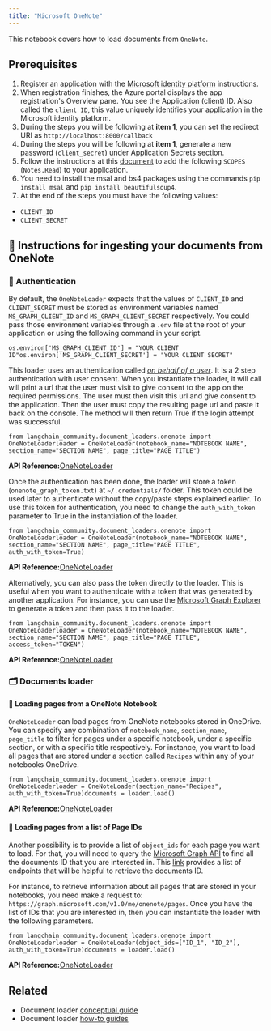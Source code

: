 ```yaml
---
title: "Microsoft OneNote"
---
```


This notebook covers how to load documents from `OneNote`.

## Prerequisites

1. Register an application with the [Microsoft identity platform](https://learn.microsoft.com/en-us/azure/active-directory/develop/quickstart-register-app) instructions.
2. When registration finishes, the Azure portal displays the app registration's Overview pane. You see the Application (client) ID. Also called the `client ID`, this value uniquely identifies your application in the Microsoft identity platform.
3. During the steps you will be following at **item 1**, you can set the redirect URI as `http://localhost:8000/callback`
4. During the steps you will be following at **item 1**, generate a new password (`client_secret`) under Application Secrets section.
5. Follow the instructions at this [document](https://learn.microsoft.com/en-us/azure/active-directory/develop/quickstart-configure-app-expose-web-apis#add-a-scope) to add the following `SCOPES` (`Notes.Read`) to your application.
6. You need to install the msal and bs4 packages using the commands `pip install msal` and `pip install beautifulsoup4`.
7. At the end of the steps you must have the following values:

* `CLIENT_ID`
* `CLIENT_SECRET`

## 🧑 Instructions for ingesting your documents from OneNote

### 🔑 Authentication

By default, the `OneNoteLoader` expects that the values of `CLIENT_ID` and `CLIENT_SECRET` must be stored as environment variables named `MS_GRAPH_CLIENT_ID` and `MS_GRAPH_CLIENT_SECRET` respectively. You could pass those environment variables through a `.env` file at the root of your application or using the following command in your script.

```
os.environ['MS_GRAPH_CLIENT_ID'] = "YOUR CLIENT ID"os.environ['MS_GRAPH_CLIENT_SECRET'] = "YOUR CLIENT SECRET"
```

This loader uses an authentication called [*on behalf of a user*](https://learn.microsoft.com/en-us/graph/auth-v2-user?context=graph%2Fapi%2F1.0\&view=graph-rest-1.0). It is a 2 step authentication with user consent. When you instantiate the loader, it will call will print a url that the user must visit to give consent to the app on the required permissions. The user must then visit this url and give consent to the application. Then the user must copy the resulting page url and paste it back on the console. The method will then return True if the login attempt was successful.

```
from langchain_community.document_loaders.onenote import OneNoteLoaderloader = OneNoteLoader(notebook_name="NOTEBOOK NAME", section_name="SECTION NAME", page_title="PAGE TITLE")
```

**API Reference:**[OneNoteLoader](https://python.langchain.com/api_reference/community/document_loaders/langchain_community.document_loaders.onenote.OneNoteLoader.html)

Once the authentication has been done, the loader will store a token (`onenote_graph_token.txt`) at `~/.credentials/` folder. This token could be used later to authenticate without the copy/paste steps explained earlier. To use this token for authentication, you need to change the `auth_with_token` parameter to True in the instantiation of the loader.

```
from langchain_community.document_loaders.onenote import OneNoteLoaderloader = OneNoteLoader(notebook_name="NOTEBOOK NAME", section_name="SECTION NAME", page_title="PAGE TITLE", auth_with_token=True)
```

**API Reference:**[OneNoteLoader](https://python.langchain.com/api_reference/community/document_loaders/langchain_community.document_loaders.onenote.OneNoteLoader.html)

Alternatively, you can also pass the token directly to the loader. This is useful when you want to authenticate with a token that was generated by another application. For instance, you can use the [Microsoft Graph Explorer](https://developer.microsoft.com/en-us/graph/graph-explorer) to generate a token and then pass it to the loader.

```
from langchain_community.document_loaders.onenote import OneNoteLoaderloader = OneNoteLoader(notebook_name="NOTEBOOK NAME", section_name="SECTION NAME", page_title="PAGE TITLE", access_token="TOKEN")
```

**API Reference:**[OneNoteLoader](https://python.langchain.com/api_reference/community/document_loaders/langchain_community.document_loaders.onenote.OneNoteLoader.html)

### 🗂️ Documents loader

#### 📑 Loading pages from a OneNote Notebook

`OneNoteLoader` can load pages from OneNote notebooks stored in OneDrive. You can specify any combination of `notebook_name`, `section_name`, `page_title` to filter for pages under a specific notebook, under a specific section, or with a specific title respectively. For instance, you want to load all pages that are stored under a section called `Recipes` within any of your notebooks OneDrive.

```
from langchain_community.document_loaders.onenote import OneNoteLoaderloader = OneNoteLoader(section_name="Recipes", auth_with_token=True)documents = loader.load()
```

**API Reference:**[OneNoteLoader](https://python.langchain.com/api_reference/community/document_loaders/langchain_community.document_loaders.onenote.OneNoteLoader.html)

#### 📑 Loading pages from a list of Page IDs

Another possibility is to provide a list of `object_ids` for each page you want to load. For that, you will need to query the [Microsoft Graph API](https://developer.microsoft.com/en-us/graph/graph-explorer) to find all the documents ID that you are interested in. This [link](https://learn.microsoft.com/en-us/graph/onenote-get-content#page-collection) provides a list of endpoints that will be helpful to retrieve the documents ID.

For instance, to retrieve information about all pages that are stored in your notebooks, you need make a request to: `https://graph.microsoft.com/v1.0/me/onenote/pages`. Once you have the list of IDs that you are interested in, then you can instantiate the loader with the following parameters.

```
from langchain_community.document_loaders.onenote import OneNoteLoaderloader = OneNoteLoader(object_ids=["ID_1", "ID_2"], auth_with_token=True)documents = loader.load()
```

**API Reference:**[OneNoteLoader](https://python.langchain.com/api_reference/community/document_loaders/langchain_community.document_loaders.onenote.OneNoteLoader.html)

## Related

* Document loader [conceptual guide](/src/oss/concepts/document_loaders)
* Document loader [how-to guides](/src/oss/how_to/#document-loaders)
